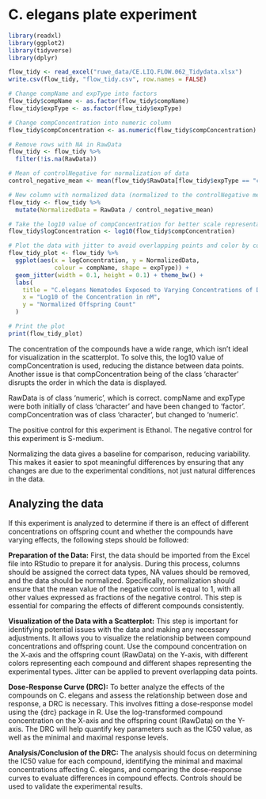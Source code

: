 # C. elegans plate experiment

```r
library(readxl)
library(ggplot2)
library(tidyverse)
library(dplyr)

flow_tidy <- read_excel("ruwe_data/CE.LIQ.FLOW.062_Tidydata.xlsx")
write.csv(flow_tidy, "flow_tidy.csv", row.names = FALSE)
```


```r

# Change compName and expType into factors
flow_tidy$compName <- as.factor(flow_tidy$compName)
flow_tidy$expType <- as.factor(flow_tidy$expType)

# Change compConcentration into numeric column
flow_tidy$compConcentration <- as.numeric(flow_tidy$compConcentration)

# Remove rows with NA in RawData
flow_tidy <- flow_tidy %>%
  filter(!is.na(RawData))

# Mean of controlNegative for normalization of data
control_negative_mean <- mean(flow_tidy$RawData[flow_tidy$expType == "controlNegative"], na.rm = TRUE)

# New column with normalized data (normalized to the controlNegative mean)
flow_tidy <- flow_tidy %>%
  mutate(NormalizedData = RawData / control_negative_mean)

# Take the log10 value of compConcentration for better scale representation
flow_tidy$logConcentration <- log10(flow_tidy$compConcentration)

# Plot the data with jitter to avoid overlapping points and color by compName
flow_tidy_plot <- flow_tidy %>%
  ggplot(aes(x = logConcentration, y = NormalizedData, 
             colour = compName, shape = expType)) +
  geom_jitter(width = 0.1, height = 0.1) + theme_bw() +
  labs(
    title = "C.elegans Nematodes Exposed to Varying Concentrations of Different Compounds", 
    x = "Log10 of the Concentration in nM",
    y = "Normalized Offspring Count"
  )

# Print the plot
print(flow_tidy_plot)

```
The concentration of the compounds have a wide range, which isn’t ideal for visualization in the scatterplot. To solve this, the log10 value of compConcentration is used, reducing the distance between data points. Another issue is that compConcentration being of the class 'character' disrupts the order in which the data is displayed.

RawData is of class 'numeric', which is correct. compName and expType were both initially of class 'character' and have been changed to 'factor'. compConcentration was of class 'character', but changed to 'numeric'.

The positive control for this experiment is Ethanol. The negative control for this experiment is S-medium.

Normalizing the data gives a baseline for comparison, reducing variability. This makes it easier to spot meaningful differences by ensuring that any changes are due to the experimental conditions, not just natural differences in the data.


## Analyzing the data
If this experiment is analyzed to determine if there is an effect of different concentrations on offspring count and whether the compounds have varying effects, the following steps should be followed:

**Preparation of the Data:**
First, the data should be imported from the Excel file into RStudio to prepare it for analysis. During this process, columns should be assigned the correct data types, NA values should be removed, and the data should be normalized. Specifically, normalization should ensure that the mean value of the negative control is equal to 1, with all other values expressed as fractions of the negative control. This step is essential for comparing the effects of different compounds consistently.

**Visualization of the Data with a Scatterplot:**
This step is important for identifying potential issues with the data and making any necessary adjustments. It allows you to visualize the relationship between compound concentrations and offspring count. Use the compound concentration on the X-axis and the offspring count (RawData) on the Y-axis, with different colors representing each compound and different shapes representing the experimental types. Jitter can be applied to prevent overlapping data points.

**Dose-Response Curve (DRC):**
To better analyze the effects of the compounds on C. elegans and assess the relationship between dose and response, a DRC is necessary. This involves fitting a dose-response model using the {drc} package in R. Use the log-transformed compound concentration on the X-axis and the offspring count (RawData) on the Y-axis. The DRC will help quantify key parameters such as the IC50 value, as well as the minimal and maximal response levels.

**Analysis/Conclusion of the DRC:**
The analysis should focus on determining the IC50 value for each compound, identifying the minimal and maximal concentrations affecting C. elegans, and comparing the dose-response curves to evaluate differences in compound effects. Controls should be used to validate the experimental results.